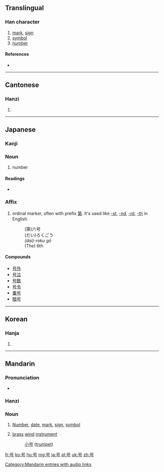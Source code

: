 {{also|號}}
==Translingual==

===Han character===
{{Han char|rn=30|rad=口|as=02|sn=5|four=|canj=口一女尸 (RMVS)}}

# [[mark]], [[sign]]
# [[symbol]]
# [[number]]

====References====
* {{Han ref|kx=0174.020|dkj=03256|dj=0385.070|hdz=10570.010|uh=53F7|ud=21495}}

----

==Cantonese==

===Hanzi===
{{yue-hanzi|jyut=|y=hou6|tra=號}}

# {{defn|Cantonese|sort=口02}}

----

==Japanese==

===Kanji===
{{ja-kanji|grade=3|rs=口02}}

===Noun===
{{ja-noun|k|hira=ごう|rom=gō}}

# number

====Readings====
* {{ja-readings|on=[[ごう]] ([[gō]])|kun=[[さけぶ]] ([[sakebu]]), [[よびな]] ([[yobina]])}}

===Affix===
{{ja-pos|k|prefix|hira=ごう|rom=gō}}

# ordinal marker, often with prefix [[第]]. It's used like [[-st]], [[-nd]], [[-rd]], [[-th]] in English.
#:(第)六号
#:(だい)ろくごう
#:''(dai)-roku gō''
#:(The) 6th

====Compounds====
* [[号外]]
* [[号泣]]
* [[号数]]
* [[号令]]
* [[番号]]
* [[暗号]]

----

==Korean==

===Hanja===
{{ko-hanja|hangeul=호|rv=ho|mr=ho}}

# {{defn|Korean|sort=口02}}

----

==Mandarin==

===Pronunciation===
* {{audio|zh-hào.ogg|audio}}

===Hanzi===
{{cmn-hanzi|tra=號|pin=[[hào]] ([[hao4]]), [[háo]] ([[hao2]])|wg=hao<sup>2</sup>, hao<sup>4</sup>}}

===Noun===
{{cmn-noun|s|pin=hào|pint=hao4|tra=號|sim=号|rs=口02}}
# [[Number]], [[date]], [[mark]], [[sign]], [[symbol]]
# {{literary|lang=zh-cn|skey=hao4}} [[brass]] [[wind]] [[instrument]]
#: [[小号]] ([[trumpet]])

[[Category:Mandarin entries with audio links]]

[[fr:号]]
[[ko:号]]
[[hu:号]]
[[mg:号]]
[[ja:号]]
[[pl:号]]
[[uk:号]]
[[zh:号]]